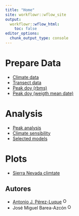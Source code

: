 ```yaml
---
title: "Home"
site: workflowr::wflow_site
output:
  workflowr::wflow_html:
    toc: false
editor_options:
  chunk_output_type: console
---
```


# Prepare Data
- [Climate data](prepare_climate.html)
- [Transect data](prepare_transects_data.html)
- [Peak doy (rbms)](prepare_peak.html)
- [Peak doy (weigth mean date)](prepare_weigth_mean_date.html)

# Analysis
- [Peak analysis](analysis_peak.html) 
- [Climate sensibility](climate_sensibility.html)  
- [Selected models](model_selection.html)

# Plots
- [Sierra Nevada climtate](plot_climate.html)


## Autores 

- [Antonio J. Pérez-Luque](https://github.com/ajpelu) <a href="https://orcid.org/0000-0002-1747-0469" target="orcid.widget">
<img alt="ORCID logo" src="https://info.orcid.org/wp-content/uploads/2019/11/orcid_16x16.png" width="16" height="16" /></a>
- José Miguel Barea-Azcón <a href="https://orcid.org/0000-0001-8081-1513" target="orcid.widget">
<img alt="ORCID logo" src="https://info.orcid.org/wp-content/uploads/2019/11/orcid_16x16.png" width="16" height="16" /></a>
